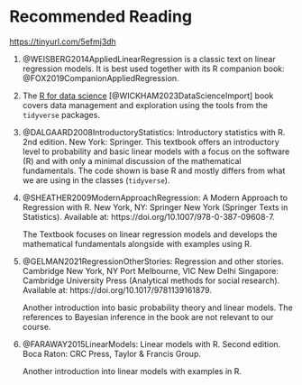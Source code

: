 # Recommended Reading {.unnumbered}

<https://tinyurl.com/5efmj3dh>

1.  @WEISBERG2014AppliedLinearRegression is a classic text on linear regression models. It is best used together with its R companion book: @FOX2019CompanionAppliedRegression.

2.  The [R for data science](https://r4ds.hadley.nz/) [@WICKHAM2023DataScienceImport] book covers data management and exploration using the tools from the `tidyverse` packages.

3.  @DALGAARD2008IntroductoryStatistics: Introductory statistics with R. 2nd edition. New York: Springer. This textbook offers an introductory level to probability and basic linear models with a focus on the software (R) and with only a minimal discussion of the mathematical fundamentals. The code shown is base R and mostly differs from what we are using in the classes (`tidyverse`).

4.  @SHEATHER2009ModernApproachRegression: A Modern Approach to Regression with R. New York, NY: Springer New York (Springer Texts in Statistics). Available at: https://doi.org/10.1007/978-0-387-09608-7.

    The Textbook focuses on linear regression models and develops the mathematical fundamentals alongside with examples using R.

5.  @GELMAN2021RegressionOtherStories: Regression and other stories. Cambridge New York, NY Port Melbourne, VIC New Delhi Singapore: Cambridge University Press (Analytical methods for social research). Available at: https://doi.org/10.1017/9781139161879.

    Another introduction into basic probability theory and linear models. The references to Bayesian inference in the book are not relevant to our course.

6.  @FARAWAY2015LinearModels: Linear models with R. Second edition. Boca Raton: CRC Press, Taylor & Francis Group.

    Another introduction into linear models with examples in R.
